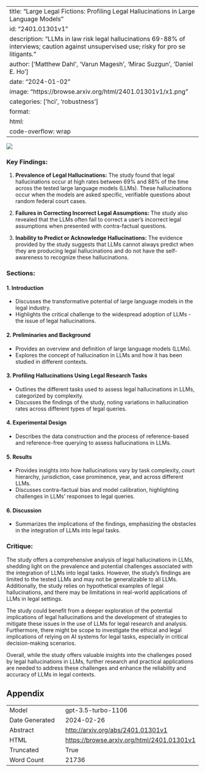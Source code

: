 
---
title: "Large Legal Fictions: Profiling Legal Hallucinations in Large Language Models"
id: "2401.01301v1"
description: "LLMs in law risk legal hallucinations 69-88% of interviews; caution against unsupervised use; risky for pro se litigants."
author: ['Matthew Dahl', 'Varun Magesh', 'Mirac Suzgun', 'Daniel E. Ho']
date: "2024-01-02"
image: "https://browse.arxiv.org/html/2401.01301v1/x1.png"
categories: ['hci', 'robustness']
format:
  html:
    code-overflow: wrap
---

![](https://browse.arxiv.org/html/2401.01301v1/x1.png)

### Key Findings:

1. **Prevalence of Legal Hallucinations:** The study found that legal hallucinations occur at high rates between 69% and 88% of the time across the tested large language models (LLMs). These hallucinations occur when the models are asked specific, verifiable questions about random federal court cases.

2. **Failures in Correcting Incorrect Legal Assumptions:** The study also revealed that the LLMs often fail to correct a user's incorrect legal assumptions when presented with contra-factual questions.

3. **Inability to Predict or Acknowledge Hallucinations:** The evidence provided by the study suggests that LLMs cannot always predict when they are producing legal hallucinations and do not have the self-awareness to recognize these hallucinations.


### Sections:

#### 1. Introduction
   - Discusses the transformative potential of large language models in the legal industry.
   - Highlights the critical challenge to the widespread adoption of LLMs - the issue of legal hallucinations.

#### 2. Preliminaries and Background
  - Provides an overview and definition of large language models (LLMs).
  - Explores the concept of hallucination in LLMs and how it has been studied in different contexts.
  
#### 3. Profiling Hallucinations Using Legal Research Tasks
  - Outlines the different tasks used to assess legal hallucinations in LLMs, categorized by complexity.
  - Discusses the findings of the study, noting variations in hallucination rates across different types of legal queries.

#### 4. Experimental Design
  - Describes the data construction and the process of reference-based and reference-free querying to assess hallucinations in LLMs.
  
#### 5. Results
  - Provides insights into how hallucinations vary by task complexity, court hierarchy, jurisdiction, case prominence, year, and across different LLMs.
  - Discusses contra-factual bias and model calibration, highlighting challenges in LLMs' responses to legal queries.

#### 6. Discussion
  - Summarizes the implications of the findings, emphasizing the obstacles in the integration of LLMs into legal tasks.

### Critique:

The study offers a comprehensive analysis of legal hallucinations in LLMs, shedding light on the prevalence and potential challenges associated with the integration of LLMs into legal tasks. However, the study's findings are limited to the tested LLMs and may not be generalizable to all LLMs. Additionally, the study relies on hypothetical examples of legal hallucinations, and there may be limitations in real-world applications of LLMs in legal settings.

The study could benefit from a deeper exploration of the potential implications of legal hallucinations and the development of strategies to mitigate these issues in the use of LLMs for legal research and analysis. Furthermore, there might be scope to investigate the ethical and legal implications of relying on AI systems for legal tasks, especially in critical decision-making scenarios.

Overall, while the study offers valuable insights into the challenges posed by legal hallucinations in LLMs, further research and practical applications are needed to address these challenges and enhance the reliability and accuracy of LLMs in legal contexts.

## Appendix

|          |          |
|----------|----------|
| Model     | gpt-3.5-turbo-1106       |
| Date Generated     | 2024-02-26       |
| Abstract | [http://arxiv.org/abs/2401.01301v1](http://arxiv.org/abs/2401.01301v1)        |
| HTML     | [https://browse.arxiv.org/html/2401.01301v1](https://browse.arxiv.org/html/2401.01301v1)       |
| Truncated       | True       |
| Word Count       | 21736       |